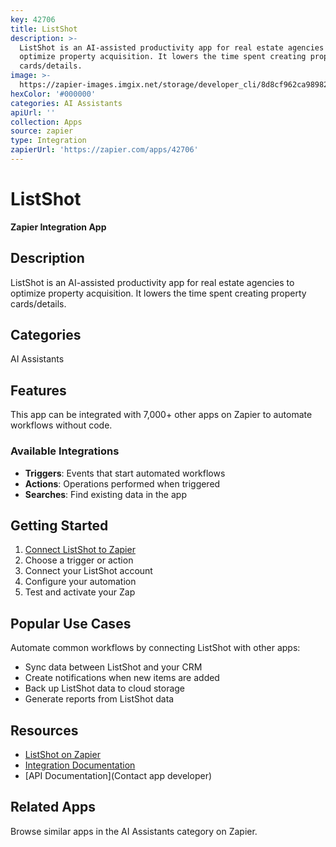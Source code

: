 ```yaml
---
key: 42706
title: ListShot
description: >-
  ListShot is an AI-assisted productivity app for real estate agencies to
  optimize property acquisition. It lowers the time spent creating property
  cards/details.
image: >-
  https://zapier-images.imgix.net/storage/developer_cli/8d8cf962ca989821178a7d28a4eeaed3.png?auto=format%2Ccompress&ixlib=python-3.0.0&q=50
hexColor: '#000000'
categories: AI Assistants
apiUrl: ''
collection: Apps
source: zapier
type: Integration
zapierUrl: 'https://zapier.com/apps/42706'
---
```

# ListShot

**Zapier Integration App**

## Description

ListShot is an AI-assisted productivity app for real estate agencies to optimize property acquisition. It lowers the time spent creating property cards/details.

## Categories

AI Assistants

## Features

This app can be integrated with 7,000+ other apps on Zapier to automate workflows without code.

### Available Integrations

- **Triggers**: Events that start automated workflows
- **Actions**: Operations performed when triggered
- **Searches**: Find existing data in the app

## Getting Started

1. [Connect ListShot to Zapier](https://zapier.com/apps/42706)
2. Choose a trigger or action
3. Connect your ListShot account
4. Configure your automation
5. Test and activate your Zap

## Popular Use Cases

Automate common workflows by connecting ListShot with other apps:

- Sync data between ListShot and your CRM
- Create notifications when new items are added
- Back up ListShot data to cloud storage
- Generate reports from ListShot data

## Resources

- [ListShot on Zapier](https://zapier.com/apps/42706)
- [Integration Documentation](https://zapier.com/apps/42706/integrations)
- [API Documentation](Contact app developer)

## Related Apps

Browse similar apps in the AI Assistants category on Zapier.
